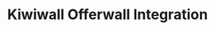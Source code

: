---
title: "Kiwiwall Offerwall Integration"
description: "Find more info here on adding Kiwiwall"
---